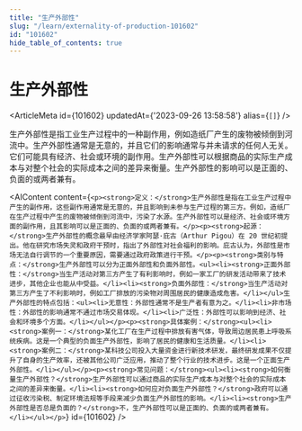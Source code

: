 ```yaml
---
title: "生产外部性"
slug: "/learn/externality-of-production-101602"
id: "101602"
hide_table_of_contents: true
---
```



# 生产外部性

<ArticleMeta id={101602} updatedAt={'2023-09-26 13:58:58'} alias={`[]`} />
<div className='border-solid border-b border-t-0 my-4 border-[var(--ifm-color-gray-300)]' />

生产外部性是指工业生产过程中的一种副作用，例如造纸厂产生的废物被倾倒到河流中。生产外部性通常是无意的，并且它们的影响通常与并未请求的任何人无关。它们可能具有经济、社会或环境的副作用。生产外部性可以根据商品的实际生产成本与对整个社会的实际成本之间的差异来衡量。生产外部性的影响可以是正面的、负面的或两者兼有。

<AIContent content={`<p><strong>定义：</strong>生产外部性是指在工业生产过程中产生的副作用，这些副作用通常是无意的，并且影响到未参与生产过程的第三方。例如，造纸厂在生产过程中产生的废物被倾倒到河流中，污染了水源。生产外部性可以是经济、社会或环境方面的副作用，且其影响可以是正面的、负面的或两者兼有。</p><p><strong>起源：</strong>生产外部性的概念最早由经济学家阿瑟·庇古（Arthur Pigou）在 20 世纪初提出。他在研究市场失灵和政府干预时，指出了外部性对社会福利的影响。庇古认为，外部性是市场无法自行调节的一个重要原因，需要通过政府政策进行干预。</p><p><strong>类别与特点：</strong>生产外部性可以分为正面外部性和负面外部性。<ul><li><strong>正面外部性：</strong>当生产活动对第三方产生了有利影响时，例如一家工厂的研发活动带来了技术进步，其他企业也能从中受益。</li><li><strong>负面外部性：</strong>当生产活动对第三方产生了不利影响时，例如工厂排放的污染物对周围居民的健康造成危害。</li></ul>生产外部性的特点包括：<ul><li>无意性：外部性通常不是生产者有意为之。</li><li>非市场性：外部性的影响通常不通过市场交易体现。</li><li>广泛性：外部性可以影响到经济、社会和环境多个方面。</li></ul></p><p><strong>具体案例：</strong><ul><li><strong>案例一：</strong>某化工厂在生产过程中排放有害气体，导致周边居民患上呼吸系统疾病。这是一个典型的负面生产外部性，影响了居民的健康和生活质量。</li><li><strong>案例二：</strong>某科技公司投入大量资金进行新技术研发，最终研发成果不仅提升了自身的生产效率，还被其他公司广泛应用，推动了整个行业的技术进步。这是一个正面生产外部性。</li></ul></p><p><strong>常见问题：</strong><ul><li><strong>如何衡量生产外部性？</strong>生产外部性可以通过商品的实际生产成本与对整个社会的实际成本之间的差异来衡量。</li><li><strong>如何应对负面生产外部性？</strong>政府可以通过征收污染税、制定环境法规等手段来减少负面生产外部性的影响。</li><li><strong>生产外部性是否总是负面的？</strong>不，生产外部性可以是正面的、负面的或两者兼有。</li></ul></p>`} id={101602} />
